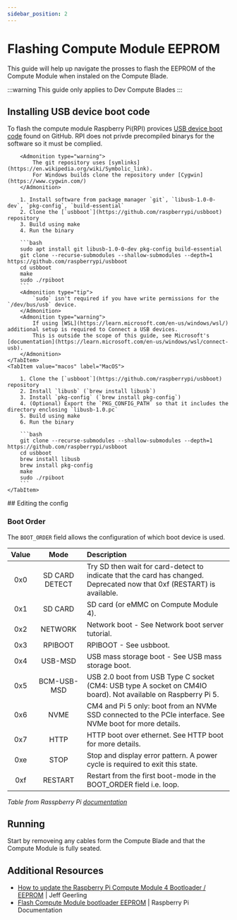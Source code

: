 ```yaml
---
sidebar_position: 2
---
```



# Flashing Compute Module EEPROM
This guide will help up navigate the prosses to flash the EEPROM of the Compute Module when instaled on the Compute Blade.

:::warning
This guide only applies to Dev Compute Blades
:::

## Installing USB device boot code
To flash the compute module Raspberry Pi(RPI) provices [USB device boot code](https://github.com/raspberrypi/usbboot) found on GitHub. 
RPI does not privde precompiled binarys for the software so it must be complied.
<Tabs groupId='system'>
    <TabItem value="linux" label="Linux / Cygwin / WSL" default >

        <Admonition type="warning">
            The git repository uses [symlinks](https://en.wikipedia.org/wiki/Symbolic_link).
            For Windows builds clone the repository under [Cygwin](https://www.cygwin.com/)
        </Admonition>

        1. Install software from package manager `git`, `libusb-1.0-0-dev`, `pkg-config`, `build-essential`
        2. Clone the [`usbboot`](https://github.com/raspberrypi/usbboot) repository
        3. Build using make
        4. Run the binary

        ```bash
        sudo apt install git libusb-1.0-0-dev pkg-config build-essential
        git clone --recurse-submodules --shallow-submodules --depth=1 https://github.com/raspberrypi/usbboot
        cd usbboot
        make
        sudo ./rpiboot
        ```
        <Admonition type="tip">
            `sudo` isn't required if you have write permissions for the `/dev/bus/usb` device.
        </Admonition>
        <Admonition type="warning">
            If using [WSL](https://learn.microsoft.com/en-us/windows/wsl/) additional setup is required to Connect a USB devices.
            This is outside the scope of this guide, see Microsoft's [documentation](https://learn.microsoft.com/en-us/windows/wsl/connect-usb).
        </Admonition>
    </TabItem>
    <TabItem value="macos" label="MacOS">

        1. Clone the [`usbboot`](https://github.com/raspberrypi/usbboot) repository
        2. Install `libusb` (`brew install libusb`)
        3. Install `pkg-config` (`brew install pkg-config`)
        4. (Optional) Export the `PKG_CONFIG_PATH` so that it includes the directory enclosing `libusb-1.0.pc`
        5. Build using make
        6. Run the binary

        ```bash
        git clone --recurse-submodules --shallow-submodules --depth=1 https://github.com/raspberrypi/usbboot
        cd usbboot
        brew install libusb
        brew install pkg-config
        make
        sudo ./rpiboot
        ```
    </TabItem>
</Tabs>
## Editing the config

### Boot Order
The `BOOT_ORDER` field allows the configuration of which boot device is used.



| Value	| Mode           | Description                                                                                                             |
| :---: | :------------: | :---------------------------------------------------------------------------------------------------------------------- |
| 0x0   | SD CARD DETECT | Try SD then wait for card-detect to indicate that the card has changed. Deprecated now that 0xf (RESTART) is available. |
| 0x1   | SD CARD        | SD card (or eMMC on Compute Module 4).                                                                                  |
| 0x2   | NETWORK        | Network boot - See Network boot server tutorial.                                                                        |
| 0x3   | RPIBOOT        | RPIBOOT - See usbboot.                                                                                                  |
| 0x4   | USB-MSD        | USB mass storage boot - See USB mass storage boot.                                                                      |
| 0x5   | BCM-USB-MSD    | USB 2.0 boot from USB Type C socket (CM4: USB type A socket on CM4IO board). Not available on Raspberry Pi 5.           |
| 0x6   | NVME           | CM4 and Pi 5 only: boot from an NVMe SSD connected to the PCIe interface. See NVMe boot for more details.               |
| 0x7   | HTTP           | HTTP boot over ethernet. See HTTP boot for more details.                                                                |
| 0xe   | STOP           | Stop and display error pattern. A power cycle is required to exit this state.                                           |
| 0xf   | RESTART        | Restart from the first boot-mode in the BOOT_ORDER field i.e. loop.                                                     |

*Table from Rasspberry Pi [documentation](https://www.raspberrypi.com/documentation/computers/raspberry-pi.html#boot_order-fields)*

## Running
Start by removeing any cables form the Compute Blade and that the Compute Module is fully seated.


## Additional Resources
- [How to update the Raspberry Pi Compute Module 4 Bootloader / EEPROM](https://www.jeffgeerling.com/blog/2022/how-update-raspberry-pi-compute-module-4-bootloader-eeprom) | Jeff Geerling
- [Flash Compute Module bootloader EEPROM](https://www.raspberrypi.com/documentation/computers/compute-module.html#compute-module-eeprom-bootloader) | Raspberry Pi Documentation